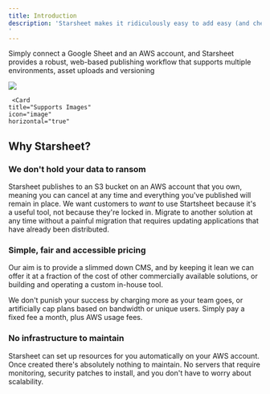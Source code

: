 ```yaml
---
title: Introduction
description: 'Starsheet makes it ridiculously easy to add easy (and cheap) to add remote config and content to your apps, games and websites. 
'
---
```


Simply connect a Google Sheet and an AWS account, and Starsheet provides a robust, web-based publishing workflow that supports multiple environments, asset uploads and versioning 

<img
        src="/images/intro.png"
        />



<CardGroup cols={2}>
  <Card
    title="Edit using Google Sheets"
    icon="file-spreadsheet"
    horizontal="true"
  >
  </Card>
     <Card
    title="Publish to your AWS account"
    icon="upload"
    horizontal="true"
  >
  </Card>
  <Card
    title="No infrastructure to manage"
    icon="stars"
    horizontal="true"
  >
  </Card>

     <Card
    title="Supports Images"
    icon="image"
    horizontal="true"
  >
  </Card>
       <Card
    title="Versioning & Environments"
    icon="code-branch"
    horizontal="true"
  >
  </Card>
  <Card
    title="Low operating costs"
    icon="money-bills"
    horizontal="true"
  >
  </Card>
</CardGroup>


## Why Starsheet?

### We don't hold your data to ransom

Starsheet publishes to an S3 bucket on an AWS account that you own, meaning you can cancel at any time and everything you've published will remain in place. We want customers to *want* to use Startsheet because it's a useful tool, not because they're locked in. Migrate to another solution at any time without a painful migration that requires updating applications that have already been distributed. 

### Simple, fair and accessible pricing

Our aim is to provide a slimmed down CMS, and by keeping it lean we can offer it at a fraction of the cost of other commercially available solutions, or building and operating a custom in-house tool. 

We don't punish your success by charging more as your team goes, or artificially cap plans based on bandwidth or unique users. Simply pay a fixed fee a month, plus AWS usage fees. 

### No infrastructure to maintain

Starsheet can set up resources for you automatically on your AWS account. Once created there's absolutely nothing to maintain. No servers that require monitoring, security patches to install, and you don't have to worry about scalability. 

